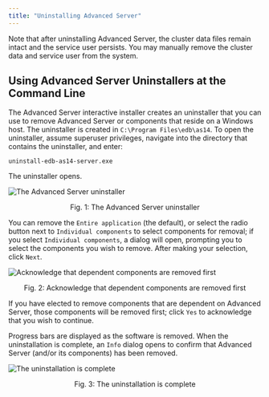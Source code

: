```yaml
---
title: "Uninstalling Advanced Server"
---
```


<div id="uninstalling_advanced_server" class="registered_link"></div>

Note that after uninstalling Advanced Server, the cluster data files remain intact and the service user persists. You may manually remove the cluster data and service user from the system.

## Using Advanced Server Uninstallers at the Command Line

The Advanced Server interactive installer creates an uninstaller that you can use to remove Advanced Server or components that reside on a Windows host. The uninstaller is created in `C:\Program Files\edb\as14`. To open the uninstaller, assume superuser privileges, navigate into the directory that contains the uninstaller, and enter:

```shell
uninstall-edb-as14-server.exe
```

The uninstaller opens.

![The Advanced Server uninstaller](images/advanced_server_uninstaller.png)

<div style="text-align: center"> Fig. 1: The Advanced Server uninstaller </div>

You can remove the `Entire application` (the default), or select the radio button next to `Individual components` to select components for removal; if you select `Individual components`, a dialog will open, prompting you to select the components you wish to remove. After making your selection, click `Next`.

![Acknowledge that dependent components are removed first](images/acknowledging_components_removed.png)

<div style="text-align: center"> Fig. 2: Acknowledge that dependent components are removed first </div>

If you have elected to remove components that are dependent on Advanced Server, those components will be removed first; click `Yes` to acknowledge that you wish to continue.

Progress bars are displayed as the software is removed. When the uninstallation is complete, an `Info` dialog opens to confirm that Advanced Server (and/or its components) has been removed.

![The uninstallation is complete](images/uninstallation_complete.png)

<div style="text-align: center"> Fig. 3: The uninstallation is complete </div>


